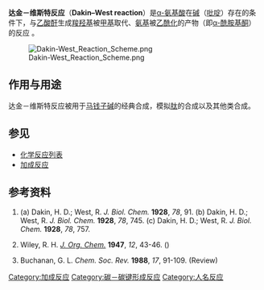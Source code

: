 '''达金－维斯特反应'''（'''Dakin–West reaction'''）是[[氨基酸|α-氨基酸]]在[[碱|碱]]（[[吡啶|吡啶]]）存在的条件下，与[[乙酸酐|乙酸酐]]生成[[羧羟基|羧羟基]]被[[甲基|甲基]]取代、[[氨基|氨基]]被[[乙酰化|乙酰化]]的产物（即[[α-酰胺基酮|α-酰胺基酮]]）的反应{{Ref|Dakin1928}}{{Ref|Wiley1947}}{{Ref|Buchanan1988}} 。

[[File:Dakin-West_Reaction_Scheme.png|center]]

== 作用与用途 ==
达金－维斯特反应被用于[[马钱子碱|马钱子碱]]的经典合成，模拟[[肽|肽]]的合成以及其他类合成。

== 参见 ==
*[[化学反应列表|化学反应列表]]
*[[加成反应|加成反应]]

== 参考资料 ==
# {{Note|Dakin1928}} (a) Dakin, H. D.; West, R. ''J. Biol. Chem.'' '''1928''', ''78'', 91. (b) Dakin, H. D.; West, R. ''J. Biol. Chem.'' '''1928''', ''78'', 745. (c) Dakin, H. D.; West, R. ''J. Biol. Chem.'' '''1928''', ''78'', 757.
# {{Note|Wiley1947}} Wiley, R. H. ''[[J._Org._Chem.|J. Org. Chem.]]'' '''1947''', ''12'', 43-46. ({{DOI|10.1021/jo01165a006}})
# {{Note|Buchanan1988}} Buchanan, G. L. ''Chem. Soc. Rev.'' '''1988''', ''17'', 91-109. (Review)

[[Category:加成反应|Category:加成反应]]
[[Category:碳－碳键形成反应|Category:碳－碳键形成反应]]
[[Category:人名反应|Category:人名反应]]